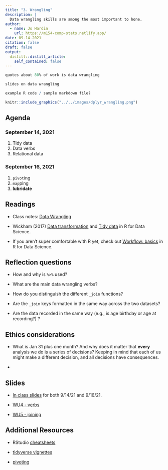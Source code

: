 ```yaml
---
title: "3. Wrangling"
description: |
  Data wrangling skills are among the most important to hone.  
author:
  - name: Jo Hardin
    url: https://m154-comp-stats.netlify.app/
date: 09-14-2021
citation: false
draft: false
output:
  distill::distill_article:
    self_contained: false
---
```


```r
quotes about 80% of work is data wrangling

slides on data wrangling

example R code / sample markdown file?
```


```r
knitr::include_graphics("../../images/dplyr_wrangling.png")
```


## Agenda <i class="fas fa-calendar-alt" target="_blank"></i>

### September 14, 2021

1. Tidy data
2. Data verbs
3. Relational data


### September 16, 2021

1. `pivot`ing
2. `map`ping
3. **lubridate**

## Readings <i class="fas fa-book-open"></i> 

* Class notes: <a href = "http://st47s.com/Math154/Notes/wrang.html" target= "_blank">Data Wrangling</a>

* Wickham (2017) <a href = "https://r4ds.had.co.nz/transform.html" target = "_blank">Data transformation</a> and <a href = "https://r4ds.had.co.nz/tidy-data.html" target = "_blank">Tidy data</a> in R for Data Science.

* If you aren't super comfortable with R yet, check out <a href = "https://r4ds.had.co.nz/workflow-basics.html" target = "_blank">Workflow: basics</a> in R for Data Science.

## Reflection questions <i class="fas fa-lightbulb"></i>

* How and why is `%>%` used?

* What are the main data wrangling verbs?

* How do you distinguish the different `_join` functions?

* Are the `_join` keys formatted in the same way across the two datasets?

* Are the data recorded in the same way (e.g., is age birthday or age at recording?) ?


## Ethics considerations <i class="fas fa-balance-scale"></i> 

* What is Jan 31 plus one month?  And why does it matter that **every** analysis we do is a series of decisions?  Keeping in mind that each of us might make a different decision, and all decisions have consequences.

* 

## Slides <i class="fas fa-desktop"></i> 


* <a href = "https://m154-comp-stats.netlify.app/slides/2021-09-14-wrangling" target = "_blank">In class slides</a> for both 9/14/21 and 9/16/21.

* <a href = "https://m154-comp-stats.netlify.app/slides/Math154_WU2_verbs.pdf" target = "_blank">WU4 - verbs</a>

* <a href = "https://m154-comp-stats.netlify.app/slides/Math154_WU5_join.pdf" target = "_blank">WU5 - joining</a>

## Additional Resources <i class="fas fa-laptop"></i> 


* RStudio <a href = "https://www.rstudio.com/resources/cheatsheets/" target = "_blank">cheatsheets</a>

* <a href = "https://www.tidyverse.org/blog/2019/09/tidyr-1-0-0/" target = "_blank">tidyverse vignettes</a>

* <a href = "https://tidyr.tidyverse.org/articles/pivot.html" target = "_blank">pivoting</a>



